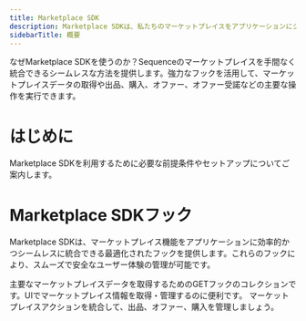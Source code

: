 ```yaml
---
title: Marketplace SDK
description: Marketplace SDKは、私たちのマーケットプレイスをアプリケーションにシームレスに統合できる包括的なツールキットです。
sidebarTitle: 概要
---
```


なぜMarketplace SDKを使うのか？Sequenceのマーケットプレイスを手間なく統合できるシームレスな方法を提供します。強力なフックを活用して、マーケットプレイスデータの取得や出品、購入、オファー、オファー受諾などの主要な操作を実行できます。

# はじめに

<CardGroup>
  <Card title="はじめに" icon="play" href="/sdk/marketplace-sdk/getting-started">
    Marketplace SDKを利用するために必要な前提条件やセットアップについてご案内します。
  </Card>
</CardGroup>

# Marketplace SDKフック
Marketplace SDKは、マーケットプレイス機能をアプリケーションに効率的かつシームレスに統合できる最適化されたフックを提供します。これらのフックにより、スムーズで安全なユーザー体験の管理が可能です。

<CardGroup>
  <Card title="マーケットプレイスデータフック" icon="code" href="/sdk/marketplace-sdk/hooks/marketplace-data-hooks">
    主要なマーケットプレイスデータを取得するためのGETフックのコレクションです。UIでマーケットプレイス情報を取得・管理するのに便利です。
  </Card>

  <Card title="マーケットプレイスアクション" icon="code" href="/sdk/marketplace-sdk/hooks/marketplace-actions">
    マーケットプレイスアクションを統合して、出品、オファー、購入を管理しましょう。
  </Card>
</CardGroup>